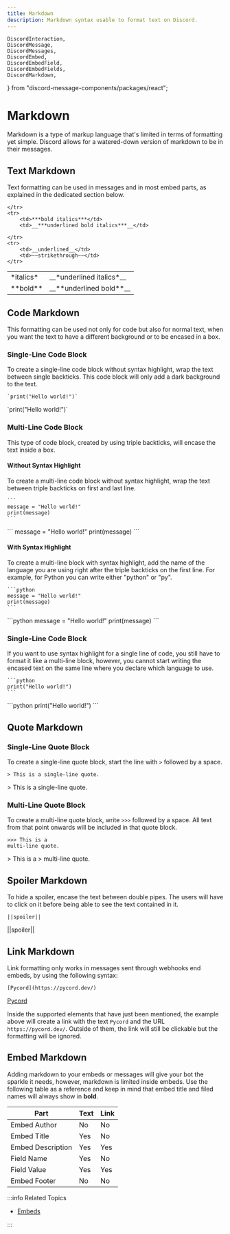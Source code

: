 ```yaml
---
title: Markdown
description: Markdown syntax usable to format text on Discord.
---
```


    DiscordInteraction,
    DiscordMessage,
    DiscordMessages,
    DiscordEmbed,
    DiscordEmbedField,
    DiscordEmbedFields,
    DiscordMarkdown,
} from "discord-message-components/packages/react";


# Markdown
Markdown is a type of markup language that's limited in terms of formatting yet simple. Discord allows
for a watered-down version of markdown to be in their messages.

## Text Markdown

Text formatting can be used in messages and in most embed parts,
as explained in the dedicated section below.
 
<table>
    <tr>
        <td>*italics*</td>
        <td>__*underlined italics*__</td>
    </tr>
    <tr>
        <td>**bold**</td>
        <td>__**underlined bold**__</td>
        
    </tr>
    <tr>
        <td>***bold italics***</td>
        <td>__***underlined bold italics***__</td>
        
    </tr>
    <tr>
        <td>__underlined__</td>
        <td>~~strikethrough~~</td>
    </tr>
</table>

## Code Markdown

This formatting can be used not only for code but also for normal text,
when you want the text to have a different background or to be encased in a box.

### Single-Line Code Block

To create a single-line code block without syntax highlight, wrap the text between single backticks.
This code block will only add a dark background to the text.

```text
`print("Hello world!")`
```

<DiscordComponent>
  <DiscordMessage profile="robocord">
    <DiscordMarkdown>
`print("Hello world!")`
    </DiscordMarkdown>
  </DiscordMessage>
</DiscordComponent>

<br/>

### Multi-Line Code Block

This type of code block, created by using triple backticks, will encase the text inside a box.

#### Without Syntax Highlight

To create a multi-line code block without syntax highlight, wrap the text between triple backticks
on first and last line.

````text
```
message = "Hello world!"
print(message)
```
````

<DiscordComponent>
  <DiscordMessage profile="robocord">
    <DiscordMarkdown>
```
message = "Hello world!"
print(message)
```
    </DiscordMarkdown>
  </DiscordMessage>
</DiscordComponent>

<br/>

#### With Syntax Highlight

To create a multi-line block with syntax highlight, add the name of the language you are using right after
the triple backticks on the first line. For example, for Python you can write either "python" or "py".

````
```python
message = "Hello world!"
print(message)
```
````

<DiscordComponent>
  <DiscordMessage profile="robocord">
    <DiscordMarkdown>
```python
message = "Hello world!"
print(message)
```
    </DiscordMarkdown>
  </DiscordMessage>
</DiscordComponent>

<br/>

### Single-Line Code Block

If you want to use syntax highlight for a single line of code, you still have to format it
like a multi-line block, however, you cannot start writing the encased text on the same line
where you declare which language to use.

````
```python
print("Hello world!")
```
````

<DiscordComponent>
  <DiscordMessage profile="robocord">
    <DiscordMarkdown>
```python
print("Hello world!")
```
    </DiscordMarkdown>
  </DiscordMessage>
</DiscordComponent>

<br/>

## Quote Markdown

### Single-Line Quote Block

To create a single-line quote block, start the line with `>` followed by a space.

```text
> This is a single-line quote.
```

<DiscordComponent>
  <DiscordMessage profile="robocord">
    <DiscordMarkdown>
> This is a single-line quote.
    </DiscordMarkdown>
  </DiscordMessage>
</DiscordComponent>

<br/>

### Multi-Line Quote Block

To create a multi-line quote block, write `>>>` followed by a space. All text
from that point onwards will be included in that quote block.

```text
>>> This is a
multi-line quote.
```

<DiscordComponent>
  <DiscordMessage profile="robocord">
    <DiscordMarkdown>
> This is a
> multi-line quote.
    </DiscordMarkdown>
  </DiscordMessage>
</DiscordComponent>

<br/>

## Spoiler Markdown

To hide a spoiler, encase the text between double pipes. The users
will have to click on it before being able to see the text contained in it.

```
||spoiler||
```

<DiscordComponent>
  <DiscordMessage profile="robocord">
    <DiscordMarkdown>
||spoiler||
    </DiscordMarkdown>
  </DiscordMessage>
</DiscordComponent>

<br/>

## Link Markdown

Link formatting only works in messages sent through webhooks end embeds,
by using the following syntax:

```
[Pycord](https://pycord.dev/)
```

<DiscordComponent>
  <DiscordMessage profile="robocord">
    <a href={"https://pycord.dev/"}>Pycord</a>
  </DiscordMessage>
</DiscordComponent>

<br/>

Inside the supported elements that have just been mentioned,
the example above will create a link with the text `Pycord` and the URL `https://pycord.dev/`.
Outside of them, the link will still be clickable but the formatting will be ignored.

## Embed Markdown
 
Adding markdown to your embeds or messages will give your bot the sparkle it needs,
however, markdown is limited inside embeds. Use the following table as a reference
and keep in mind that embed title and filed names will always show in **bold**.

<table>
<thead>
  <tr>
    <th>Part</th>
    <th>Text</th>
    <th>Link</th>
  </tr>
</thead>
<tbody>
  <tr>
    <td>Embed Author</td>
    <td>No</td>
    <td>No</td>
  </tr>
  <tr>
    <td>Embed Title</td>
    <td>Yes</td>
    <td>No</td>
  </tr>
  <tr>
    <td>Embed Description</td>
    <td>Yes</td>
    <td>Yes</td>
  </tr>
  <tr>
    <td>Field Name</td>
    <td>Yes</td>
    <td>No</td>
  </tr>
  <tr>
    <td>Field Value</td>
    <td>Yes</td>
    <td>Yes</td>
  </tr>
  <tr>
    <td>Embed Footer</td>
    <td>No</td>
    <td>No</td>
  </tr>
</tbody>
</table>

:::info Related Topics

-   [Embeds](embeds)

:::
